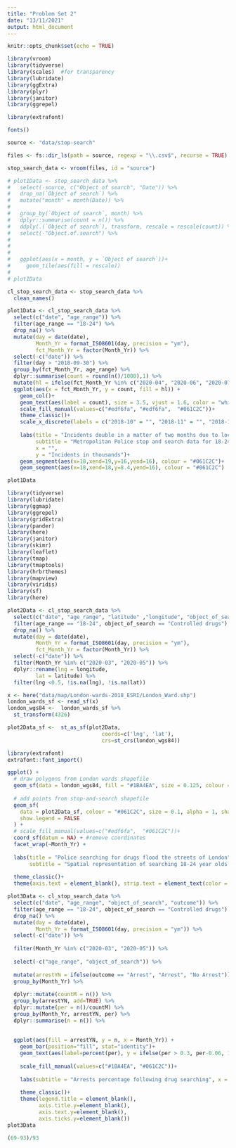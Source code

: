 ```yaml
---
title: "Problem Set 2"
date: "13/11/2021"
output: html_document
---
```


```r
knitr::opts_chunk$set(echo = TRUE)
```

```r
library(vroom)
library(tidyverse)
library(scales)  #for transparency
library(lubridate)
library(ggExtra)
library(plyr)
library(janitor)
library(ggrepel)
```


```r
library(extrafont)
```
```r
fonts()
```

```r
source <- "data/stop-search"
```

```r
files <- fs::dir_ls(path = source, regexp = "\\.csv$", recurse = TRUE)
```

```r
stop_search_data <- vroom(files, id = "source")
```

```r
# plot1Data <- stop_search_data %>%
#   select(-source, c("Object of search", "Date")) %>%
#   drop_na(`Object of search`) %>%
#   mutate("month" = month(Date)) %>%
#   
#   group_by(`Object of search`, month) %>%
#   dplyr::summarise(count = n()) %>% 
#   ddply(.(`Object of search`), transform, rescale = rescale(count)) %>% 
#   select(-"Object.of.search") %>% 
# 
# 
# 
#   ggplot(aes(x = month, y = `Object of search`))+
#     geom_tile(aes(fill = rescale))
# 
# plot1Data
```

```r
cl_stop_search_data <- stop_search_data %>%
  clean_names()
```

```r
plot1Data <- cl_stop_search_data %>% 
  select(c("date", "age_range")) %>%
  filter(age_range == "18-24") %>% 
  drop_na() %>% 
  mutate(day = date(date),
         Month_Yr = format_ISO8601(day, precision = "ym"),
         fct_Month_Yr = factor(Month_Yr)) %>% 
  select(-c("date")) %>%
  filter(day > "2018-09-30") %>%
  group_by(fct_Month_Yr, age_range) %>%
  dplyr::summarise(count = round(n()/1000),1) %>%
  mutate(hl = ifelse(fct_Month_Yr %in% c("2020-04", "2020-06", "2020-07"), "high", ifelse(fct_Month_Yr %in% c("2020-03", "2020-05"), "superHigh", "low"))) %>% 
  ggplot(aes(x = fct_Month_Yr, y = count, fill = hl)) +
    geom_col()+
    geom_text(aes(label = count), size = 3.5, vjust = 1.6, color = "white")+
    scale_fill_manual(values=c("#edf6fa", "#edf6fa",  "#061C2C"))+
    theme_classic()+
    scale_x_discrete(labels = c("2018-10" = "", "2018-11" = "", "2018-12" = "", "2019-01" = "2019", "2019-02" = "", "2019-03" = "", "2019-04" = "", "2019-05" = "", "2019-06" = "", "2019-07" = "", "2019-08" = "", "2019-09" = "", "2019-10" = "", "2019-11" = "", "2019-12" = "", "2020-01" = "2020", "2020-02" = "", "2020-03" = "Mar", "2020-04" = "", "2020-05" = "May", "2020-06" = "", "2020-07" = "", "2020-08" = "", "2020-09" = "", "2020-10" = "", "2020-11" = "", "2020-12" = "", "2021-01" = "2021", "2021-02" = "", "2021-03" = "", "2021-04" = "", "2021-05" = "", "2021-06" = "", "2021-07" = "", "2021-08" = "", "2021-09" = ""))+
    
    labs(title = "Incidents double in a matter of two months due to lockdown",
         subtitle = "Metropolitan Police stop and search data for 18-24 year olds",
         x = "",
         y = "Incidents in thousands")+
    geom_segment(aes(x=18,xend=19,y=16,yend=16), colour = "#061C2C")+
    geom_segment(aes(x=18,xend=18,y=8.4,yend=16), colour = "#061C2C")

plot1Data
```


```r
library(tidyverse)
library(lubridate)
library(ggmap)
library(ggrepel)
library(gridExtra)
library(pander)
library(here)
library(janitor)
library(skimr)
library(leaflet)
library(tmap)
library(tmaptools)
library(hrbrthemes)
library(mapview)
library(viridis)
library(sf)
library(here)
```

```r
plot2Data <- cl_stop_search_data %>% 
  select(c("date", "age_range", "latitude" ,"longitude", "object_of_search")) %>%
  filter(age_range == "18-24", object_of_search == "Controlled drugs") %>% 
  drop_na() %>% 
  mutate(day = date(date),
         Month_Yr = format_ISO8601(day, precision = "ym"),
         fct_Month_Yr = factor(Month_Yr)) %>% 
  select(-c("date")) %>%
  filter(Month_Yr %in% c("2020-03", "2020-05")) %>% 
  dplyr::rename(lng = longitude,
         lat = latitude) %>% 
  filter(lng <0.5, !is.na(lng), !is.na(lat))

```

```r
x <- here("data/map/London-wards-2018_ESRI/London_Ward.shp")
london_wards_sf <- read_sf(x)
london_wgs84 <-  london_wards_sf %>% 
  st_transform(4326)
```

```r
plot2Data_sf <-  st_as_sf(plot2Data, 
                              coords=c('lng', 'lat'), 
                              crs=st_crs(london_wgs84))
```


```r
library(extrafont)
extrafont::font_import()
```

```r
ggplot() +
  # draw polygons from London wards shapefile
  geom_sf(data = london_wgs84, fill = "#1BA4EA", size = 0.125, colour = "#061C2C") +
  
  # add points from stop-and-search shapefile
  geom_sf(
    data = plot2Data_sf, colour = "#061C2C", size = 0.1, alpha = 1, shape = 21,
    show.legend = FALSE
  ) + 
  # scale_fill_manual(values=c("#edf6fa",  "#061C2C"))+
  coord_sf(datum = NA) + #remove coordinates
  facet_wrap(~Month_Yr) +
  
  labs(title = "Police searching for drugs flood the streets of London",
       subtitle = "Spatial representation of searching 18-24 year olds for drugs")+
  
  theme_classic()+
  theme(axis.text = element_blank(), strip.text = element_text(color = "black"))

```

```r

plot3Data <- cl_stop_search_data %>%
  select(c("date", "age_range", "object_of_search", "outcome")) %>%
  filter(age_range == "18-24", object_of_search == "Controlled drugs") %>% 
  drop_na() %>% 
  mutate(day = date(date),
         Month_Yr = format_ISO8601(day, precision = "ym")) %>% 
  select(-c("date")) %>%
  
  filter(Month_Yr %in% c("2020-03", "2020-05")) %>% 
  
  select(-c("age_range", "object_of_search")) %>% 
  
  mutate(arrestYN = ifelse(outcome == "Arrest", "Arrest", "No Arrest")) %>% 
  group_by(Month_Yr) %>% 
  
  dplyr::mutate(countM = n()) %>% 
  group_by(arrestYN, add=TRUE) %>%
  dplyr::mutate(per = n()/countM) %>% 
  group_by(Month_Yr, arrestYN, per) %>% 
  dplyr::summarise(n = n()) %>% 
  
  
  ggplot(aes(fill = arrestYN, y = n, x = Month_Yr)) +
    geom_bar(position="fill", stat="identity")+
    geom_text(aes(label=percent(per), y = ifelse(per > 0.3, per-0.06, 1-per+0.04)), color = "white")+
  
    scale_fill_manual(values=c("#1BA4EA", "#061C2C"))+
  
    labs(subtitle = "Arrests percentage following drug searching", x = "Month") +
  
    theme_classic()+
    theme(legend.title = element_blank(),
          axis.title.y=element_blank(),
          axis.text.y=element_blank(),
          axis.ticks.y=element_blank())
plot3Data

(69-93)/93

```

